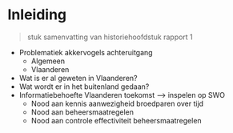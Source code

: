 <!-- hier komt de inhoudstafel bij pdf -->

\mainmatter

# Inleiding {#inleiding}

> stuk samenvatting van historiehoofdstuk rapport 1

-   Problematiek akkervogels achteruitgang
    -   Algemeen
    -   Vlaanderen
-   Wat is er al geweten in Vlaanderen?
-   Wat wordt er in het buitenland gedaan?
-   Informatiebehoefte Vlaanderen toekomst --\> inspelen op SWO
    -   Nood aan kennis aanwezigheid broedparen over tijd
    -   Nood aan beheersmaatregelen
    -   Nood aan controle effectiviteit beheersmaatregelen
